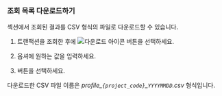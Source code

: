 ### 조회 목록 다운로드하기

<Cmdname sid="trace_list" className="uitext" /> 섹션에서 조회된 결과를 CSV 형식의 파일로 다운로드할 수 있습니다. 

1. 트랜잭션을 조회한 후에 ![다운로드 아이콘](/img/ic-csv-download-ms.svg) 버튼을 선택하세요.

1. <Cmdname sid="maximum_csv_lines" className="uitext" /> 옵셔에 원하는 값을 입력하세요.

1. <Cmdname sid="download" className="uitext" /> 버튼을 선택하세요.

다운로드한 CSV 파일 이름은 *profile_`{project_code}`_`YYYYMMDD`.csv* 형식입니다.